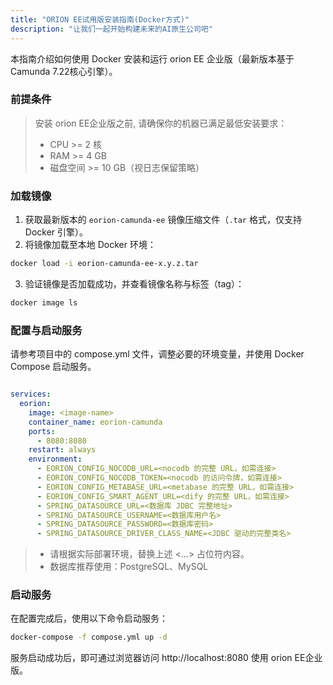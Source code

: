 ```yaml
---
title: "ORION EE试用版安装指南(Docker方式)"
description: "让我们一起开始构建未来的AI原生公司吧"
---
```


本指南介绍如何使用 Docker 安装和运行 orion EE 企业版（最新版本基于Camunda 7.22核心引擎）。

### **前提条件**

> 安装 orion EE企业版之前, 请确保你的机器已满足最低安装要求：
>
> - CPU \>= 2 核
> - RAM \>= 4 GB
> - 磁盘空间 \>= 10 GB（视日志保留策略）

### 加载镜像

1. 获取最新版本的 `eorion-camunda-ee` 镜像压缩文件（`.tar` 格式，仅支持 Docker 引擎）。
2. 将镜像加载至本地 Docker 环境：

```bash
docker load -i eorion-camunda-ee-x.y.z.tar
```

3. 验证镜像是否加载成功，并查看镜像名称与标签（tag）：

```bash
docker image ls
```

### 配置与启动服务

请参考项目中的 compose.yml 文件，调整必要的环境变量，并使用 Docker Compose 启动服务。

```yaml

services:
  eorion:
    image: <image-name>
    container_name: eorion-camunda
    ports:
      - 8080:8080
    restart: always
    environment:
      - EORION_CONFIG_NOCODB_URL=<nocodb 的完整 URL，如需连接>
      - EORION_CONFIG_NOCODB_TOKEN=<nocodb 的访问令牌，如需连接>
      - EORION_CONFIG_METABASE_URL=<metabase 的完整 URL，如需连接>
      - EORION_CONFIG_SMART_AGENT_URL=<dify 的完整 URL，如需连接>
      - SPRING_DATASOURCE_URL=<数据库 JDBC 完整地址>
      - SPRING_DATASOURCE_USERNAME=<数据库用户名>
      - SPRING_DATASOURCE_PASSWORD=<数据库密码>
      - SPRING_DATASOURCE_DRIVER_CLASS_NAME=<JDBC 驱动的完整类名>
```

> - 请根据实际部署环境，替换上述 \<...\> 占位符内容。
> - 数据库推荐使用：PostgreSQL、MySQL

### 启动服务

在配置完成后，使用以下命令启动服务：

```bash
docker-compose -f compose.yml up -d
```

服务启动成功后，即可通过浏览器访问 http://localhost:8080 使用 orion EE企业版。